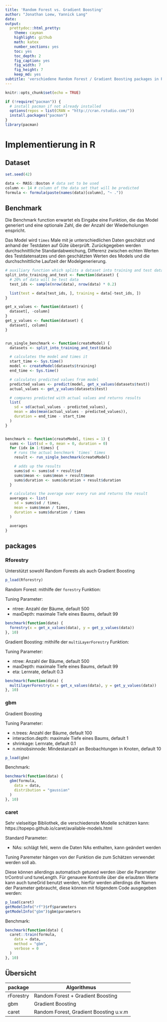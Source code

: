 ```yaml
---
title: 'Random Forest vs. Gradient Boosting'
author: "Jonathan Loew, Yannick Lang"
date: 
output:
  prettydoc::html_pretty:
    theme: cayman
    highlight: github
    math: katex
    number_sections: yes
    toc: yes
    toc_depth: 2
    fig_caption: yes
    fig_width: 7
    fig_height: 7
    keep_md: yes
subtitle: 'verschiedene Random Forest / Gradient Boosting packages in R'
---
```


```r
knitr::opts_chunk$set(echo = TRUE)

if (!require("pacman")) {
  # install pacman if not already installed
  options(repos = list(CRAN = "http://cran.rstudio.com/"))
  install.packages("pacman")
}
library(pacman)
```

# Implementierung in R

## Dataset
```r
set.seed(42)

data <- MASS::Boston # data set to be used
column <- 14 # column of the data set that will be predicted
formula <- formula(paste(names(data)[column], "~ ."))
```

## Benchmark
Die Benchmark function erwartet els Eingabe eine Funktion, die das Model generiert und eine optionale Zahl, die der Anzahl der Wiederholungen enspricht.

Das Model wird `times` Male mit je unterschiedlichen Daten geschätzt und anhand der Testdaten auf Güte überprüft. Zurückgegeben werden durchschnittliche Standardabweichung, Differenz zwischen echten Werten des Testdatensatzes und den geschätzten Werten des Models und die durchschnittliche Laufzeit der Modelgenerierung.
```r
# auxiliary function which splits a dataset into training and test data
split_into_training_and_test <- function(dataset) {
  # 20% of data will be test data
  test_ids <- sample(nrow(data), nrow(data) * 0.2)

  list(test = data[test_ids, ], training = data[-test_ids, ])
}

get_x_values <- function(dataset) {
  dataset[, -column]
}
get_y_values <- function(dataset) {
  dataset[, column]
}


run_single_benchmark <- function(createModel) {
  datasets <- split_into_training_and_test(data)

  # calculates the model and times it
  start_time <- Sys.time()
  model <- createModel(datasets$training)
  end_time <- Sys.time()

  # calculates predicted values from model
  predicted_values <- predict(model, get_x_values(datasets$test))
  actual_values <- get_y_values(datasets$test)

  # compares predicted with actual values and returns results
  list(
    sd = sd(actual_values - predicted_values),
    mean = abs(mean(actual_values - predicted_values)),
    duration = end_time - start_time
  )
}


benchmark <- function(createModel, times = 1) {
  sums <- list(sd = 0, mean = 0, duration = 0)
  for (idx in 1:times) {
    # runs the actual benchmark `times` times
    result <- run_single_benchmark(createModel)

    # adds up the results
    sums$sd <- sums$sd + result$sd
    sums$mean <- sums$mean + result$mean
    sums$duration <- sums$duration + result$duration
  }

  # calculates the average over every run and returns the result
  averages <- list(
    sd = sums$sd / times,
    mean = sums$mean / times,
    duration = sums$duration / times
  )

  averages
}
```


## packages
### Rforestry
Unterstützt sowohl Random Forests als auch Gradient Boosting

```r
p_load(Rforestry)
```

Random Forest: mithilfe der `forestry` Funktion:

Tuning Parameter:

- ntree: Anzahl der Bäume, default 500
- maxDepth: maximale Tiefe eines Baums, default 99

```r
benchmark(function(data) {
  forestry(x = get_x_values(data), y = get_y_values(data))
}, 10)
```

Gradient Boosting: mithilfe der `multiLayerForestry` Funktion:

Tuning Parameter:

- ntree: Anzahl der Bäume, default 500
- maxDepth: maximale Tiefe eines Baums, default 99
- eta: Lernrate, default 0.3
```r
benchmark(function(data) {
  multilayerForestry(x = get_x_values(data), y = get_y_values(data))
}, 10)
```

### gbm
Gradient Boosting

Tuning Parameter:

- n.trees: Anzahl der Bäume, default 100
- interaction.depth: maximale Tiefe eines Baums, default 1
- shrinkage: Lernrate, default 0.1
- n.minobsinnode: Mindestanzahl an Beobachtungen in Knoten, default 10

```r
p_load(gbm)
```

Benchmark:
```r
benchmark(function(data) {
  gbm(formula,
    data = data,
    distribution = "gaussian"
  )
}, 10)
```
 
### caret
Sehr vielseitige Bibliothek, die verschiedenste Modelle schätzen kann: https://topepo.github.io/caret/available-models.html

Standard Parameter:

- NAs: schlägt fehl, wenn die Daten NAs enthalten, kann geändert werden

Tuning Paremeter hängen von der Funktion die zum Schätzen verwendet werden soll ab.

Diese können allerdings automatisch getuned werden über die Parameter trControl und tuneLength.
Für genauere Kontrolle über die erlaubten Werte kann auch tuneGrid benutzt werden, hierfür werden allerdings die Namen der Parameter gebraucht, diese können mit folgendem Code ausgegeben werden:
```r
p_load(caret)
getModelInfo("rf")$rf$parameters
getModelInfo("gbm")$gbm$parameters
```

Benchmark:
```r
benchmark(function(data) {
  caret::train(formula,
    data = data,
    method = "gbm",
    verbose = 0
  )
}, 10)
```

## Übersicht
package | Algorithmus
--------|------------
rForestry | Random Forest + Gradient Boosting
gbm | Gradient Boosting
caret | Random Forest, Gradient Boosting u.v.m
